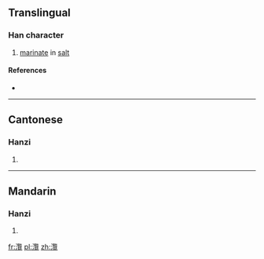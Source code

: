 {{also|漤}}
==Translingual==

===Han character===
{{Han char|rn=85|rad=水|as=21|sn=24|four=3811<sub>6</sub>|canj=水尸田山 (ESWU)}}

# [[marinate]] in [[salt]]

====References====
* {{Han ref|kx=0664.050|dkj=18816|dj=1072.300|hdz=31797.100|uh=7060|ud=28768|bh=F8B0|bd=63664}}

----

==Cantonese==

===Hanzi===
{{yue-hanzi|jyut=|y=laam5|sim=漤}}

# {{defn|lang=yue|sort=水21}}

----

==Mandarin==

===Hanzi===
{{cmn-hanzi|sim=漤|pin=[[lǎn]] ([[lan3]])|wg=lan<sup>3</sup>}}

# {{defn|lang=cmn|sort=水21}}

[[fr:灠]]
[[pl:灠]]
[[zh:灠]]